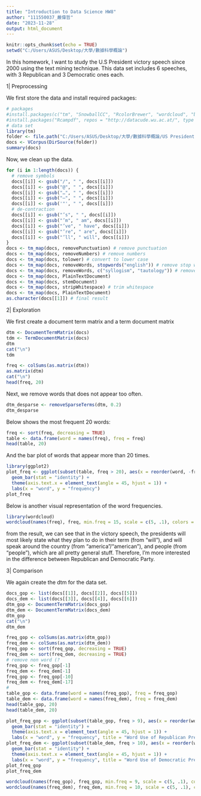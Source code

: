 ```yaml
---
title: "Introduction to Data Science HW8"
author: "111550037_嚴偉哲"
date: "2023-11-28"
output: html_document
---
```


```r
knitr::opts_chunk$set(echo = TRUE)
setwd("C:/Users/ASUS/Desktop/大學/數據科學概論")
```

In this homework, I want to study the U.S President victory speech since 2000 using the text mining technique. This data set includes 6 speeches, with 3 Republican and 3 Democratic ones each.

1| Preprocessing

We first store the data and install required packages:

```r
# packages
#install.packages(c("tm", "SnowballCC", "RcolorBrewer", "wordcloud", "biclust", "cluster", "igraph", "fpc"), dependencies = TRUE)
#install.packages("Rcampdf", repos = "http://datacude.wu.ac.at/", type = "source")
# data set
library(tm)
folder <- file.path("C:/Users/ASUS/Desktop/大學/數據科學概論/US President Victory Speech 2000-2020")
docs <- VCorpus(DirSource(folder))
summary(docs)
```
Now, we clean up the data.

```r
for (i in 1:length(docs)) {
  # remove symbols
  docs[[i]] <- gsub("/", " ", docs[[i]])
  docs[[i]] <- gsub("@", " ", docs[[i]])
  docs[[i]] <- gsub("…", " ", docs[[i]])
  docs[[i]] <- gsub("—", " ", docs[[i]])
  docs[[i]] <- gsub('"', " ", docs[[i]])
  # de-contraction
  docs[[i]] <- gsub("’s", " ", docs[[i]])
  docs[[i]] <- gsub("’m", " am", docs[[i]])
  docs[[i]] <- gsub("’ve", " have", docs[[i]])
  docs[[i]] <- gsub("’re", " are", docs[[i]])
  docs[[i]] <- gsub("’ll", " will", docs[[i]])
}
docs <- tm_map(docs, removePunctuation) # remove punctuation
docs <- tm_map(docs, removeNumbers) # remove numbers
docs <- tm_map(docs, tolower) # convert to lower case
docs <- tm_map(docs, removeWords, stopwords("english")) # remove stop words
docs <- tm_map(docs, removeWords, c("syllogism", "tautology")) # remove stop words
docs <- tm_map(docs, PlainTextDocument)
docs <- tm_map(docs, stemDocument)
docs <- tm_map(docs, stripWhitespace) # trim whitespace
docs <- tm_map(docs, PlainTextDocument)
as.character(docs[[1]]) # final result
```
2| Exploration

We first create a document term matrix and a term document matrix

```r
dtm <- DocumentTermMatrix(docs)
tdm <- TermDocumentMatrix(docs)
dtm
cat("\n")
tdm
```

```r
freq <- colSums(as.matrix(dtm))
as.matrix(dtm)
cat("\n")
head(freq, 20)
```
Next, we remove words that does not appear too often.

```r
dtm_desparse <- removeSparseTerms(dtm, 0.2)
dtm_desparse
```
Below shows the most frequent 20 words:

```r
freq <- sort(freq, decreasing = TRUE)
table <- data.frame(word = names(freq), freq = freq)
head(table, 20)
```
And the bar plot of words that appear more than 20 times.

```r
library(ggplot2)
plot_freq <- ggplot(subset(table, freq > 20), aes(x = reorder(word, -freq), y = freq)) +
  geom_bar(stat = "identity") +
  theme(axis.text.x = element_text(angle = 45, hjust = 1)) +
  labs(x = "word", y = "frequency")
plot_freq
```
Below is another visual representation of the word frequencies.

```r
library(wordcloud)
wordcloud(names(freq), freq, min.freq = 15, scale = c(5, .1), colors = brewer.pal(6, "Dark2"))
```
from the result, we can see that in the victory speech, the presidents will most likely state what they plan to do in their term (from "will"), and will speak around the country (from "america"/"american"), and people (from "people"), which are all pretty general stuff. Therefore, I'm more interested in the difference between Republican and Democratic Party.

3| Comparison

We again create the dtm for the data set.

```r
docs_gop <- list(docs[[1]], docs[[2]], docs[[5]])
docs_dem <- list(docs[[3]], docs[[4]], docs[[6]])
dtm_gop <- DocumentTermMatrix(docs_gop)
dtm_dem <- DocumentTermMatrix(docs_dem)
dtm_gop
cat("\n")
dtm_dem
```
```r
freq_gop <- colSums(as.matrix(dtm_gop))
freq_dem <- colSums(as.matrix(dtm_dem))
freq_gop <- sort(freq_gop, decreasing = TRUE)
freq_dem <- sort(freq_dem, decreasing = TRUE)
# remove non word (?
freq_gop <- freq_gop[-1]
freq_dem <- freq_dem[-1]
freq_gop <- freq_gop[-10]
freq_dem <- freq_dem[-17]
#
table_gop <- data.frame(word = names(freq_gop), freq = freq_gop)
table_dem <- data.frame(word = names(freq_dem), freq = freq_dem)
head(table_gop, 20)
head(table_dem, 20)
```
```r
plot_freq_gop <- ggplot(subset(table_gop, freq > 9), aes(x = reorder(word, -freq), y = freq)) +
  geom_bar(stat = "identity") +
  theme(axis.text.x = element_text(angle = 45, hjust = 1)) +
  labs(x = "word", y = "frequency", title = "Word Use of Republican Presidents")
plot_freq_dem <- ggplot(subset(table_dem, freq > 10), aes(x = reorder(word, -freq), y = freq)) +
  geom_bar(stat = "identity") +
  theme(axis.text.x = element_text(angle = 45, hjust = 1)) +
  labs(x = "word", y = "frequency", title = "Word Use of Democratic Presidents")
plot_freq_gop
plot_freq_dem
```
```r
wordcloud(names(freq_gop), freq_gop, min.freq = 9, scale = c(5, .1), colors = brewer.pal(6, "Dark2"))
wordcloud(names(freq_dem), freq_dem, min.freq = 10, scale = c(5, .1), colors = brewer.pal(6, "Dark2"))
```
